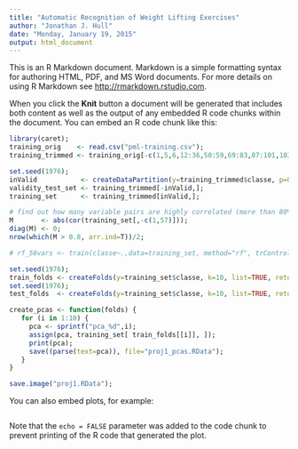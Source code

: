 ```yaml
---
title: "Automatic Recognition of Weight Lifting Exercises"
author: "Jonathan J. Hull"
date: "Monday, January 19, 2015"
output: html_document
---
```


This is an R Markdown document. Markdown is a simple formatting syntax for authoring HTML, PDF, and MS Word documents. For more details on using R Markdown see <http://rmarkdown.rstudio.com>.

When you click the **Knit** button a document will be generated that includes both content as well as the output of any embedded R code chunks within the document. You can embed an R code chunk like this:

```r
library(caret);
training_orig    <- read.csv("pml-training.csv");
training_trimmed <- training_orig[-c(1,5,6,12:36,50:59,69:83,87:101,103:112,125:139,141:150)];

set.seed(1976);
inValid           <- createDataPartition(y=training_trimmed$classe, p=0.95, list=FALSE);
validity_test_set <- training_trimmed[-inValid,];
training_set      <- training_trimmed[inValid,];

# find out how many variable pairs are highly correlated (more than 80%)
M       <- abs(cor(training_set[,-c(1,57)]));
diag(M) <- 0;
nrow(which(M > 0.8, arr.ind=T))/2;

# rf_56vars <- train(classe~.,data=training_set, method="rf", trControl=trainControl(method="cv",number=10))

set.seed(1976);
train_folds <- createFolds(y=training_set$classe, k=10, list=TRUE, returnTrain=TRUE);
set.seed(1976);
test_folds  <- createFolds(y=training_set$classe, k=10, list=TRUE, returnTrain=TRUE);

create_pcas <- function(folds) { 
   for (i in 1:10) { 
     pca <- sprintf("pca_%d",i);
     assign(pca, training_set[ train_folds[[i]], ]);
     print(pca);
     save((parse(text=pca)), file="proj1_pcas.RData");
   }
}

save.image("proj1.RData");

```

You can also embed plots, for example:

```r

```

Note that the `echo = FALSE` parameter was added to the code chunk to prevent printing of the R code that generated the plot.
